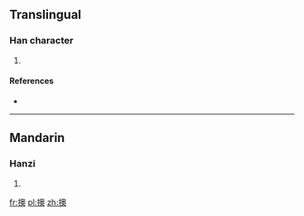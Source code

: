 ==Translingual==

===Han character===
{{Han char|rn=64|rad=手|as=13|sn=16|four=5703<sub>2</sub>|canj=手竹月大 (QHBK)}}

# {{defn|Han|sort=手13}}

====References====
* {{Han ref|kx=0459.110|dkj=12838|dj=0808.080|hdz=31970.120|uh=64D9|ud=25817|bh=E9AE|bd=59822}}

----

==Mandarin==

===Hanzi===
{{cmn-hanzi|pin=[[ào]] ([[ao4]])|wg=ao<sup>4</sup>}}

# {{defn|lang=cmn|sort=手13}}

[[fr:擙]]
[[pl:擙]]
[[zh:擙]]